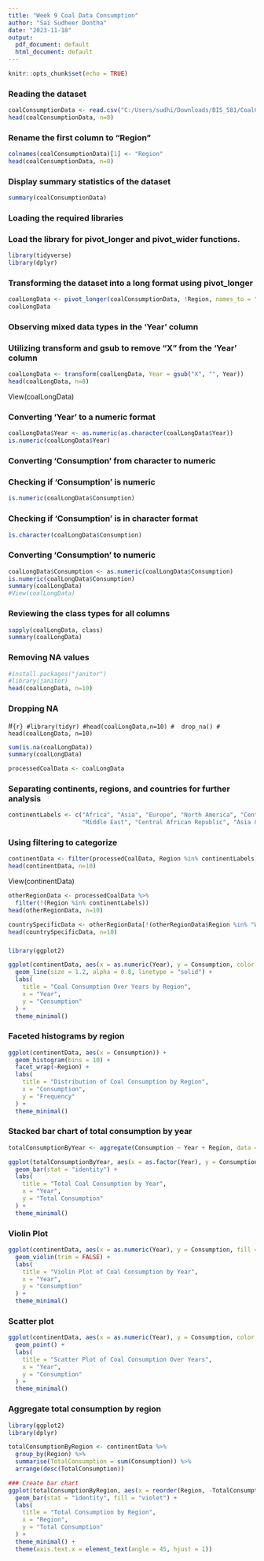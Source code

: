 ---
title: "Week 9 Coal Data Consumption"
author: "Sai Sudheer Dontha"
date: "2023-11-18"
output:
  pdf_document: default
  html_document: default
---

```{r setup, include=FALSE}
knitr::opts_chunk$set(echo = TRUE)
```

### Reading the dataset
```{r}
coalConsumptionData <- read.csv("C:/Users/sudhi/Downloads/BIS_581/CoalConsumption_R_Project/annual-coal-consumption-by-country-1980-2009-2.csv")
head(coalConsumptionData, n=8)

```

### Rename the first column to "Region"
```{r}
colnames(coalConsumptionData)[1] <- "Region"
head(coalConsumptionData, n=8)
```
### Display summary statistics of the dataset
```{r}
summary(coalConsumptionData)
```

### Loading the required libraries
### Load the library for pivot_longer and pivot_wider functions.
```{r}
library(tidyverse)  
library(dplyr)
```
### Transforming the dataset into a long format using pivot_longer
```{r}
coalLongData <- pivot_longer(coalConsumptionData, !Region, names_to = "Year", values_to = "Consumption")
coalLongData
```

### Observing mixed data types in the 'Year' column
### Utilizing transform and gsub to remove "X" from the 'Year' column
```{r}
coalLongData <- transform(coalLongData, Year = gsub("X", "", Year))
head(coalLongData, n=8)
```
View(coalLongData)

### Converting 'Year' to a numeric format
```{r}
coalLongData$Year <- as.numeric(as.character(coalLongData$Year))
is.numeric(coalLongData$Year)
```


### Converting 'Consumption' from character to numeric
### Checking if 'Consumption' is numeric
```{r}
is.numeric(coalLongData$Consumption)
```

### Checking if 'Consumption' is in character format
```{r}
is.character(coalLongData$Consumption)
```


### Converting 'Consumption' to numeric
```{r}
coalLongData$Consumption <- as.numeric(coalLongData$Consumption)
is.numeric(coalLongData$Consumption)
summary(coalLongData)
#View(coalLongData)
```

### Reviewing the class types for all columns
```{r}
sapply(coalLongData, class)
summary(coalLongData)
```

### Removing NA values
```{r}
#install.packages("janitor")
#library(janitor)
head(coalLongData, n=10)
```

### Dropping NA
#```{r}
#library(tidyr)
#head(coalLongData,n=10)
#  drop_na()
#  head(coalLongData, n=10)
```

```{r}
sum(is.na(coalLongData))
summary(coalLongData)
```

```{r}
processedCoalData <- coalLongData
```


### Separating continents, regions, and countries for further analysis
```{r}
continentLabels <- c("Africa", "Asia", "Europe", "North America", "Central & South America", "Former U.S.S.R.",
                     "Middle East", "Central African Republic", "Asia & Oceania", "Antarctica")
```

### Using filtering to categorize
```{r}
continentData <- filter(processedCoalData, Region %in% continentLabels)
head(continentData, n=10)

```


View(continentData)

```{r}
otherRegionData <- processedCoalData %>%
  filter(!(Region %in% continentLabels))
head(otherRegionData, n=10)
```

```{r}
countrySpecificData <- otherRegionData[!(otherRegionData$Region %in% "World"),]
head(countrySpecificData, n=10)
```



### 
```{r}
library(ggplot2)

ggplot(continentData, aes(x = as.numeric(Year), y = Consumption, color = Region)) +
  geom_line(size = 1.2, alpha = 0.8, linetype = "solid") +  
  labs(
    title = "Coal Consumption Over Years by Region",
    x = "Year",
    y = "Consumption"
  ) +
  theme_minimal()
```

### Faceted histograms by region
```{r}
ggplot(continentData, aes(x = Consumption)) +
  geom_histogram(bins = 10) +
  facet_wrap(~Region) +
  labs(
    title = "Distribution of Coal Consumption by Region",
    x = "Consumption",
    y = "Frequency"
  ) +
  theme_minimal()
```


### Stacked bar chart of total consumption by year
```{r}
totalConsumptionByYear <- aggregate(Consumption ~ Year + Region, data = continentData, FUN = sum)

ggplot(totalConsumptionByYear, aes(x = as.factor(Year), y = Consumption, fill = Region)) +
  geom_bar(stat = "identity") +
  labs(
    title = "Total Coal Consumption by Year",
    x = "Year",
    y = "Total Consumption"
  ) +
  theme_minimal()
```


### Violin Plot
```{r}
ggplot(continentData, aes(x = as.numeric(Year), y = Consumption, fill = as.factor(Year))) +
  geom_violin(trim = FALSE) +
  labs(
    title = "Violin Plot of Coal Consumption by Year",
    x = "Year",
    y = "Consumption"
  ) +
  theme_minimal()
```


### Scatter plot
```{r}
ggplot(continentData, aes(x = as.numeric(Year), y = Consumption, color = Region)) +
  geom_point() +
  labs(
    title = "Scatter Plot of Coal Consumption Over Years",
    x = "Year",
    y = "Consumption"
  ) +
  theme_minimal()
```


### Aggregate total consumption by region
```{r}
library(ggplot2)
library(dplyr)

totalConsumptionByRegion <- continentData %>%
  group_by(Region) %>%
  summarise(TotalConsumption = sum(Consumption)) %>%
  arrange(desc(TotalConsumption))

### Create bar chart
ggplot(totalConsumptionByRegion, aes(x = reorder(Region, -TotalConsumption), y = TotalConsumption)) +
  geom_bar(stat = "identity", fill = "violet") +
  labs(
    title = "Total Consumption by Region",
    x = "Region",
    y = "Total Consumption"
  ) +
  theme_minimal() +
  theme(axis.text.x = element_text(angle = 45, hjust = 1))
```



 
